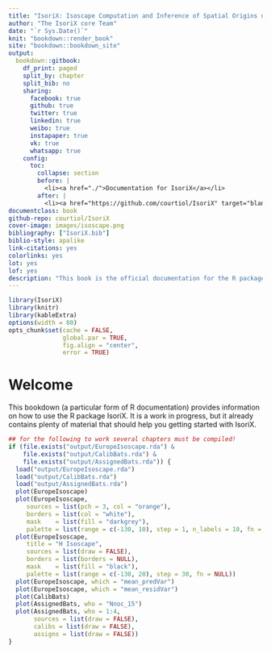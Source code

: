 ```yaml
--- 
title: "IsoriX: Isoscape Computation and Inference of Spatial Origins using R"
author: "The IsoriX core Team"
date: "`r Sys.Date()`"
knit: "bookdown::render_book"
site: "bookdown::bookdown_site"
output: 
  bookdown::gitbook:
    df_print: paged
    split_by: chapter
    split_bib: no
    sharing:
      facebook: true
      github: true
      twitter: true
      linkedin: true
      weibo: true
      instapaper: true
      vk: true
      whatsapp: true
    config:
      toc:
        collapse: section
        before: |
          <li><a href="./">Documentation for IsoriX</a></li>
        after: |
          <li><a href="https://github.com/courtiol/IsoriX" target="blank">Click here for the R package</a></li>
documentclass: book
github-repo: courtiol/IsoriX
cover-image: images/isoscape.png
bibliography: ["IsoriX.bib"]
biblio-style: apalike
link-citations: yes
colorlinks: yes
lot: yes
lof: yes
description: "This book is the official documentation for the R package IsoriX."
---
```


```r
library(IsoriX)
library(knitr)
library(kableExtra)
options(width = 80)
opts_chunk$set(cache = FALSE,
               global.par = TRUE,
               fig.align = "center",
               error = TRUE)
```

# Welcome {-}

This bookdown (a particular form of R documentation) provides information on how to use the R package IsoriX.
It is a work in progress, but it already contains plenty of material that should help you getting started with IsoriX.

```r
## for the following to work several chapters must be compiled!
if (file.exists("output/EuropeIsoscape.rda") &
    file.exists("output/CalibBats.rda") &
    file.exists("output/AssignedBats.rda")) {
  load("output/EuropeIsoscape.rda")
  load("output/CalibBats.rda")
  load("output/AssignedBats.rda")
  plot(EuropeIsoscape)
  plot(EuropeIsoscape,
     sources = list(pch = 3, col = "orange"),
     borders = list(col = "white"),
     mask    = list(fill = "darkgrey"),
     palette = list(range = c(-130, 10), step = 1, n_labels = 10, fn = "rainbow"))
  plot(EuropeIsoscape,
     title = "H Isoscape",
     sources = list(draw = FALSE),
     borders = list(borders = NULL),
     mask    = list(fill = "black"),
     palette = list(range = c(-130, 20), step = 30, fn = NULL))
  plot(EuropeIsoscape, which = "mean_predVar")
  plot(EuropeIsoscape, which = "mean_residVar")
  plot(CalibBats)
  plot(AssignedBats, who = "Nnoc_15")
  plot(AssignedBats, who = 1:4,
       sources = list(draw = FALSE),
       calibs = list(draw = FALSE),
       assigns = list(draw = FALSE))
}
```
